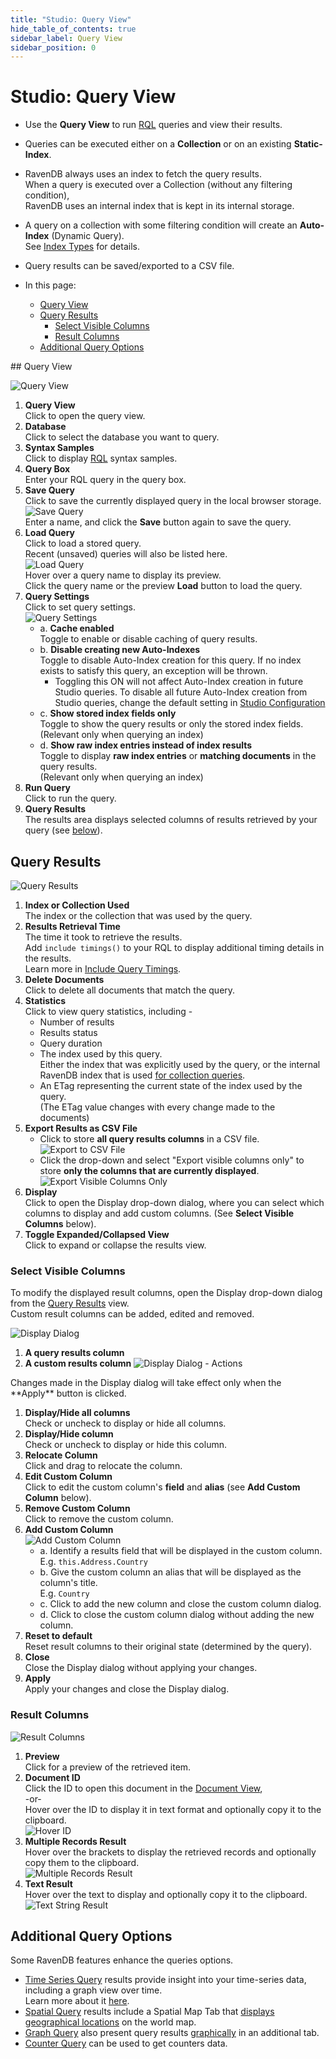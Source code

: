 ```yaml
---
title: "Studio: Query View"
hide_table_of_contents: true
sidebar_label: Query View
sidebar_position: 0
---
```



# Studio: Query View
<Admonition type="note" title="">

* Use the **Query View** to run [RQL](../../../client-api/session/querying/what-is-rql.mdx) queries and view their results.  
* Queries can be executed either on a **Collection** or on an existing **Static-Index**.  
* RavenDB always uses an index to fetch the query results.  
  When a query is executed over a Collection (without any filtering condition),  
  RavenDB uses an internal index that is kept in its internal storage.  
* A query on a collection with some filtering condition will create an **Auto-Index** (Dynamic Query).  
  See [Index Types](../../../studio/database/indexes/indexes-overview.mdx#index-types) for details.  
* Query results can be saved/exported to a CSV file.  

* In this page:  
  * [Query View](../../../studio/database/queries/query-view.mdx#query-view)  
  * [Query Results](../../../studio/database/queries/query-view.mdx#query-results)  
      * [Select Visible Columns](../../../studio/database/queries/query-view.mdx#select-visible-columns)  
      * [Result Columns](../../../studio/database/queries/query-view.mdx#result-columns)  
  * [Additional Query Options](../../../studio/database/queries/query-view.mdx#additional-query-options)  

</Admonition>
## Query View

![Query View](./assets/query-view.png)

1. **Query View**  
   Click to open the query view.  
2. **Database**  
   Click to select the database you want to query.  
3. **Syntax Samples**  
   Click to display [RQL](../../../client-api/session/querying/what-is-rql.mdx) syntax samples.  
4. **Query Box**  
   Enter your RQL query in the query box.  
5. **Save Query**  
   Click to save the currently displayed query in the local browser storage.  
   ![Save Query](./assets/query-view-save-query.png)  
   Enter a name, and click the **Save** button again to save the query.  
6. **Load Query**  
   Click to load a stored query.  
   Recent (unsaved) queries will also be listed here.  
   ![Load Query](./assets/query-view-load-query.png)  
   Hover over a query name to display its preview.  
   Click the query name or the preview **Load** button to load the query.  
7. <a id="query-settings"/> **Query Settings**  
   Click to set query settings.  
   ![Query Settings](./assets/query-view-settings.png)  
     * a. **Cache enabled**  
          Toggle to enable or disable caching of query results.  
     * b. **Disable creating new Auto-Indexes**  
          Toggle to disable Auto-Index creation for this query.
          If no index exists to satisfy this query, an exception will be thrown.
          * Toggling this ON will not affect Auto-Index creation in future Studio queries.
            To disable all future Auto-Index creation from Studio queries, change the default setting in [Studio Configuration](../../../studio/database/settings/studio-configuration.mdx#disabling-auto-index-creation-on-studio-queries-or-patches)
     * c. **Show stored index fields only**  
          Toggle to show the query results or only the stored index fields.  
          (Relevant only when querying an index)  
     * d. **Show raw index entries instead of index results**  
          Toggle to display **raw index entries** or **matching documents** in the query results.  
          (Relevant only when querying an index)  
8. **Run Query**  
   Click to run the query.  
9. **Query Results**  
   The results area displays selected columns of results retrieved by your query (see [below](../../../studio/database/queries/query-view.mdx#query-results)).  


## Query Results

![Query Results](./assets/query-view-query-results.png)

1. **Index or Collection Used**  
   The index or the collection that was used by the query.  
2. **Results Retrieval Time**  
   The time it took to retrieve the results.  
   <Admonition type="note" title="">
   Add `include timings()` to your RQL to display additional timing details in the results.  
   Learn more in [Include Query Timings](../../../client-api/session/querying/debugging/query-timings.mdx).  
   </Admonition>
3. **Delete Documents**  
   Click to delete all documents that match the query.  
4. **Statistics**  
   Click to view query statistics, including -  
    * Number of results  
    * Results status  
    * Query duration  
    * The index used by this query.  
      Either the index that was explicitly used by the query, or the internal RavenDB index that is 
      used [for collection queries](../../../client-api/faq/what-is-a-collection.mdx#collection-usages).  
    * An ETag representing the current state of the index used by the query.  
      (The ETag value changes with every change made to the documents)  
5. **Export Results as CSV File**  
    * Click to store **all query results columns** in a CSV file.  
      ![Export to CSV File](./assets/query-view-export-to-csv-file.png)
    * Click the drop-down and select "Export visible columns only" 
      to store **only the columns that are currently displayed**.  
      ![Export Visible Columns Only](./assets/query-view-export-visible-columns-only.png)
6. **Display**  
   Click to open the Display drop-down dialog, where you can select which columns 
   to display and add custom columns. (See **Select Visible Columns** below).
7. **Toggle Expanded/Collapsed View**  
   Click to expand or collapse the results view.  
### Select Visible Columns

To modify the displayed result columns, open the Display drop-down dialog from the [Query Results](../../../studio/database/queries/query-view.mdx#query-results) view.  
Custom result columns can be added, edited and removed.  

![Display Dialog](./assets/query-view-display-dialog.png)

1. **A query results column**
2. **A custom results column**
![Display Dialog - Actions](./assets/query-view-display-dialog-actions.png)

<Admonition type="info" title="">
Changes made in the Display dialog will take effect only when the **Apply** button is clicked.  
</Admonition>

1. **Display/Hide all columns**  
   Check or uncheck to display or hide all columns.  
2. **Display/Hide column**  
   Check or uncheck to display or hide this column.  
3. **Relocate Column**  
   Click and drag to relocate the column.  
4. **Edit Custom Column**  
   Click to edit the custom column's **field** and **alias** (see **Add Custom Column** below).  
5. **Remove Custom Column**  
   Click to remove the custom column.  
6. **Add Custom Column**  
   ![Add Custom Column](./assets/query-view-add-custom-column.png)  
    * a. Identify a results field that will be displayed in the custom column.  
      E.g. `this.Address.Country`  
    * b. Give the custom column an alias that will be displayed as the column's title.  
      E.g. `Country`  
    * c. Click to add the new column and close the custom column dialog.  
    * d. Click to close the custom column dialog without adding the new column.  
7. **Reset to default**  
   Reset result columns to their original state (determined by the query).  
8. **Close**  
   Close the Display dialog without applying your changes.  
9. **Apply**  
   Apply your changes and close the Display dialog.  
### Result Columns

![Result Columns](./assets/query-view-result-columns.png)

1. **Preview**  
   Click for a preview of the retrieved item.  
2. **Document ID**  
   Click the ID to open this document in the [Document View](../../../studio/database/documents/document-view.mdx),  
   -or-  
   Hover over the ID to display it in text format and optionally copy it to the clipboard.  
    ![Hover ID](./assets/query-view-ID-column.png)  
3. **Multiple Records Result**  
   Hover over the brackets to display the retrieved records and optionally copy them to the clipboard.  
    ![Multiple Records Result](./assets/query-view-multiple-records-result.png)  
4. **Text Result**  
   Hover over the text to display and optionally copy it to the clipboard.  
    ![Text String Result](./assets/query-view-text-string-result.png)  



## Additional Query Options

Some RavenDB features enhance the queries options.  

* [Time Series Query](../../../document-extensions/timeseries/overview.mdx) results provide insight 
  into your time-series data, including a graph view over time.  
  Learn more about it [here](../../../studio/database/document-extensions/time-series.mdx#querying-time-series).  
* [Spatial Query](../../../studio/database/queries/spatial-queries-map-view.mdx) results include 
  a Spatial Map Tab that [displays geographical locations](../../../studio/database/queries/spatial-queries-map-view.mdx#spatial-map-view) 
  on the world map.  
* [Graph Query](../../../indexes/querying/graph/graph-queries-overview.mdx) also present query results 
  [graphically](../../../indexes/querying/graph/graph-queries-overview.mdx#creating-graph-queries) in an additional tab.  
* [Counter Query](../../../document-extensions/counters/counters-and-other-features.mdx#counters-and-queries) can be used to get counters data.  



